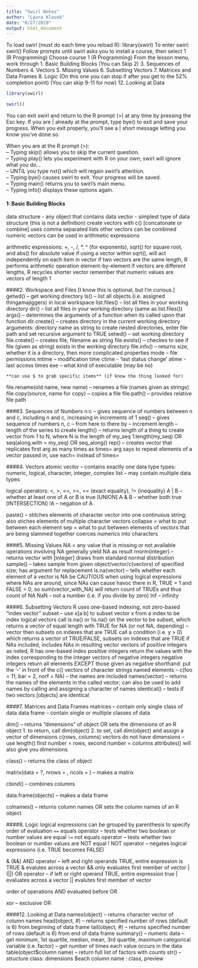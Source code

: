 ```yaml
---
title: "Swirl Notes"
author: "Laura Klasek"
date: "6/27/2019"
output: html_document
---
```


To load swirl (must do each time you reload R): library(swirl)
To enter swirl: swirl() 
Follow prompts until swirl asks you to install a course, then select 1 (R Programming)
Choose course 1 (R Programming)
From the lesson menu, work through
1. Basic Building Blocks
(You can Skip 2)
3. Sequences of Numbers
4. Vectors
5. Missing Values
6. Subsetting Vectors
7. Matrices and Data Frames
8. Logic (On this one you can stop if after you get to the 52% completion point)
(You can skip 9-11 for now)
12. Looking at Data

```r
library(swirl)
```

```r
swirl()
```
You can exit swirl and return to the R prompt (>) at any time by pressing the Esc key. If you are
| already at the prompt, type bye() to exit and save your progress. When you exit properly, you'll see a
| short message letting you know you've done so.

| When you are at the R prompt (>):
| -- Typing skip() allows you to skip the current question.
| -- Typing play() lets you experiment with R on your own; swirl will ignore what you do...
| -- UNTIL you type nxt() which will regain swirl's attention.
| -- Typing bye() causes swirl to exit. Your progress will be saved.
| -- Typing main() returns you to swirl's main menu.
| -- Typing info() displays these options again.


#### 1: Basic Building Blocks
data structure - any object that contains data
vector - simplest type of data structure (this is not a definition)
  create vectors with c() [concatonate or combine]
      uses comma separated lists
      other vectors can be combined
  numeric vectors can be used in arithmetic expressions

arithmetic expressions: +, -, /, *,  ^ (for exponents), sqrt() for square root, and abs() for absolute value
  if using a vector within sqrt(), will act independently on each item in vector
  if two vectors are the same length, R performs arithmetic operation element-by-element
  if vectors are different lengths, R recycles shorter vector
  remember that numeric values are vectors of length 1
  
####2. Workspace and Files
[I know this is optional, but I'm curious.]
getwd() -- get working directory
ls() -- list all objects (i.e. assigned thingamajiggers) in local workspace
list.files() -- list all files in your working directory
dir() -- list all files in your working directory (same as list.files())
args() -- determines the arguments of a function when its called upon that function
dir.create() -- creates directory in the current working directory
    arguments: directory name as string
    to create nested directories, enter file path and set recursive argument to TRUE
setwd() -- set working directory
file.create() -- creates file, filename as string
file.exists() -- checkes to see if file (given as string) exists in the working directory
file.info() -- returns size, whether it is a directory, then more complicated properties
    mode -- file permissions
    mtime -- modification time
    ctime - 'last status change'
    atime - last access times
    exe -- what kind of executable (may be no)
    
    **can use $ to grab specific items** (if know the thing looked for)
    
file.rename(old name, new name) -- renames a file (names given as strings)
file.copy(source, name for copy) -- copies a file
file.path() -- provides relative file path

####3. Sequences of Numbers
n:c -- gives sequence of numbers between n and c, including n and c, increasing in increments of 1
seq() -- gives sequence of numbers
    n, c -- from here to there
    by -- increment
    length -- length of the series to create
length() -- returns length of a thing
to create vector from 1 to N, where N is the length of my_seq
    1:length(my_seq)
    OR
    seq(along.with = my_seq)
    OR
    seq_along()
rep() -- creates vector that replicates first arg as many times as times= arg says
    to repeat elements of a vector passed in, use each= instead of times=

####4. Vectors
atomic vector -- contains exactly one data type
  types: numeric, logical, character, integer, complex
list -- may contain multiple data types

logical operators: <, >, <=, >=, == (exact equality), != (inequality)
A | B -- whether at least one of A or B is true [UNION]
A & B -- whether both true [INTERSECTION]
!A -- negation of A

paste() -- stitches elements of character vector into one continuous string; also stiches elements of multiple character vectors
  collapse = what to put between each element
  sep = what to put between elements of vectors that are being slammed together
  coerces numerics into characters
  
####5. Missing Values
NA = any value that is missing or not available
operations involving NA generally yield NA as result
rnorm(integer) -- returns vector with [integer] draws from standard normal distribution
sample() -- takes sample from given object/vector/c(vectors) of specified size; has argument for replacement
is.na(vector) -- tells whether each element of a vector is NA
be CAUTIOUS when using logical expressions where NAs are around, since NAs can cause havoc there
in R, TRUE = 1 and FALSE = 0, so sum(vector_with_NA) will return count of TRUEs and thus count of NA
NaN -- not a number (i.e. if you divide by zero)
Inf -- infinity

####6. Subsetting Vectors
R uses one-based indexing, not zero-based
"index vector" subset -- use x[a:b] to subset vector x from a index to be index
    logical vectors
      call is.na() or !is.na() on the vector to be subset, which returns a vector of equal length with TRUE for NA (or not NA, depending) -- vector then subsets on indexes that are TRUE
      call a condition (i.e. y > 0) which returns a vector of TRUE/FALSE, subsets on indexes that are TRUE
      if NAs included, includes NAs in resulting vector
    vectors of positive integers
      as noted, R has one-based index
      positive integers return the values with the index corresponding to the integer
    vectors of negative integers
      negative integers return all elements EXCEPT those given as negative
      shorthand: put the '-' in front of the c()
    vectors of character strings
      named elements -- c(foo = 11, bar = 2, norf = NA) -- the names are included
      names(vector) -- returns the names of the elements in the called vector; can also be used to add names by calling and assigning a character of names
      identical() -- tests if two vectors [objects] are identical
      

####7. Matrices and Data Frames
matrices -- contain only single class of data
data frame -- contain single or multiple classes of data

dim() -- returns "dimensions" of object OR sets the dimensions of an R object
  1. to return, call dim(object) 
  2. to set, call dim(object) and assign a vector of dimensions c(rows, columns)
  vectors do not have dimensions -- use length()
  first number = rows, second number = columns
  attributes() will also give you dimensions

class() -- returns the class of object

matrix(data = ?, nrows = , ncols = ) -- makes a matrix

cbind() -- combines columns

data.frame(objects) -- makes a data frame

colnames() -- returns column names OR sets the column names of an R object


####8. Logic
logical expressions can be grouped by parenthesis to specify order of evaluation
`==` equals operator -- tests whether two boolean or number values are equal
`!=` not equals operator -- tests whether two boolean or number values are NOT equal
! NOT operator -- negates logical expressions (i.e. TRUE becomes FALSE)

& (&&) AND operator -- left and right operands TRUE, entire expression is TRUE
  & evalutes across a vector
  && only evaluates first member of vector
| (||) OR operator -- if left or right operand TRUE, entire expression true
  | evaluates across a vector
  || evalutes first member of vector

order of operations
  AND evaluated before OR
  
xor -- exclusive OR

####12. Looking at Data
names(object) -- returns character vector of column names
head(object, #) -- returns specified number of rows (default is 6) from beginning of data frame
tail(object, #) -- returns specified number of rows (default is 6) from end of data frame
summary() -- 
  numeric data -- get minimum, 1st quartile, median, mean, 3rd quartile, maximum
  categorical variable (i.e. factor) -- get number of times each value occurs in the data
table(object$column name) -- return full list of factors with counts
str() -- structure
  class: dimensions
  $each column name : class, preview